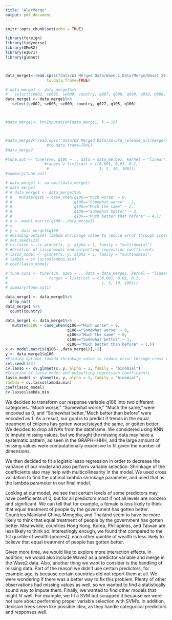 ```yaml
---
title: "AlexMerge"
output: pdf_document
---
```


```r
knitr::opts_chunk$set(echo = TRUE)
```

```r
library(foreign)
library(tidyverse)
library(DMwR2)
library(e1071)
library(glmnet)



data_merge1<-read.spss("data/W1 Merged Data/Wave.1_Data/Merge/Wave1_20170906.sav", 
                  to.data.frame=TRUE)

# data_merge1 <- data_merge1%>%
#   select(se002, se005, se009, country, q007, q008, q009, q010, q006, q098, q128, q005, q027, q105, q106, q123, q127)
data_merge1 <- data_merge1%>%
   select(se002, se005, se009, country, q027, q105, q106)



#data_merge1<- knnImputation(data_merge1, k = 10)



#data_merge2<-read.spss("data/W2 Merged Data/2w-3rd_release_all/merge/Wave2_20170724.sav", 
                  #to.data.frame=TRUE)
#data_merge2

#tune.out <- tune(svm, q106 ~ ., data = data_merge1, kernel = "linear",
                 #ranges = list(cost = c(0.001, 0.01, 0.1,
                  #                      1, 5, 10, 100)))
#summary(tune.out)


```

```r
# data_merge1 <- na.omit(data_merge1)
# data_merge1
# # data_merge1 <- data_merge1%>% 
# #   mutate(q106 = case_when(q106=="Much worse" ~ 0,
# #                           q106=="Somewhat worse" ~ 1,
# #                           q106=="Much the same" ~ 2,
# #                           q106=="Somewhat better" ~ 3,
# #                           q106=="Much better that before" ~ 4,))
# x <- model.matrix(q106~.,data_merge1)
# x
# y <- data_merge1$q106
# #Finding optimal lambda shrinkage value to reduce error through cross validation
# set.seed(123)
# cv.lasso <- cv.glmnet(x, y, alpha = 1, family = "multinomial")
# #Creation of lasso model and outputting regression coefficients
# lasso_model <- glmnet(x, y, alpha = 1, family = "multinomial",
# lambda = cv.lasso$lambda.min)
# coef(lasso_model)

```
```r
# tune.out1 <- tune(svm, q106 ~ ., data = data_merge1, kernel = "linear",
#                  ranges = list(cost = c(0.001, 0.01, 0.1,
#                                         1, 5, 10, 100)))
# summary(tune.out1)

```

```r

data_merge1 <- data_merge1%>% 
  drop_na() 
data_merge1 %>%
  count(country)

data_merge1 <- data_merge1%>% 
   mutate(q106 = case_when(q106=="Much worse" ~ 0,
                           q106=="Somewhat worse" ~ 0,
                           q106=="Much the same" ~ 0,
                           q106=="Somewhat better" ~ 1,
                           q106=="Much better than before" ~ 1,))
x <- model.matrix(q106~.,data_merge1)[,-1]
y <- data_merge1$q106
#Finding optimal lambda shrinkage value to reduce error through cross validation
set.seed(123)
cv.lasso <- cv.glmnet(x, y, alpha = 1, family = "binomial")
#Creation of lasso model and outputting regression coefficients
lasso_model <- glmnet(x, y, alpha = 1, family = "binomial",
lambda = cv.lasso$lambda.min)
coef(lasso_model)
cv.lasso$lambda.min
```
We decided to transform our response variable q106 into two different categories. "Much worse," "Somewhat worse," "Much the same," were encoded as 0, and "Somewhat better, "Much better than before" were encoded as 1. As a result, our goal is to predict if trends in the equal treatment of citizens has gotten worse/stayed the same, or gotten better. We decided to drop all NA's from the dataframe. We considered using KNN to impute missing values, but we thought the missing data may have a systematic pattern, as seen in the GRAPHHHHH, and the large amount of missing values were computationally expensive to fit given the number of dimensions. 

We then decided to fit a logistic lasso regression in order to decrease the variance of our model and also perform variable selection. Shrinkage of the coefficients also may help with multicollinearity in the model. We used cross validation to find the optimal lambda shrinkage parameter, and used that as the lambda parameter in our final model. 




Looking at our model, we see that certain levels of some predictors may have coefficients of 0, but for all predictors most if not all levels are nonzero and significant. We can tell that for example, a female is less likely to think that equal treatment of people by the government has gotten better. Countries Mainland China, Mongolia, and Thailand seem to have be more likely to think that equal treatment of people by the government has gotten better. Meanwhile, countries Hong Kong, Korea, Philippines, and Taiwan are less likely to think so. Interestingly enough, we found that compared to the 1st quintile of wealth (poorest), each other quintile of wealth is less likely to believe that equal treatment of people has gotten better. 







Given more time, we would like to explore more interaction effects. In addition, we would also include Wave2 as a predictor variable and merge in the Wave2 data. Also, another thing we want to consider is the handling of missing data. Part of the reason we didn't use certain predictors, for example age, is because certain countries did not report them at all. We were wondering if there was a better way to fix this problem. Plenty of other observations had missing values as well, so we wanted to find a statistically sound way to impute them. Finally, we wanted to find other models that might fit well. For example, we fit a SVM but scrapped it because we were not sure about performing proper variable selection with SVM's. In addition, decision trees seem like possible idea, as they handle categorical predictors and responses well. 